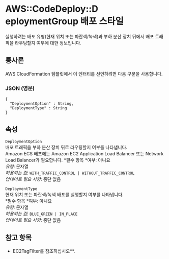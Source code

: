 # AWS::CodeDeploy::D eploymentGroup 배포 스타일

실행하려는 배포 유형(현재 위치 또는 파란색/녹색)과 부하 분산 장치 뒤에서 배포 트래픽을 라우팅할지 여부에 대한 정보입니다.

## 통사론

AWS CloudFormation 템플릿에서 이 엔터티를 선언하려면 다음 구문을 사용합니다.

### JSON (영문)

```
{
  "DeploymentOption" : String,
  "DeploymentType" : String
}
```

## 속성

`DeploymentOption`  
배포 트래픽을 부하 분산 장치 뒤로 라우팅할지 여부를 나타냅니다.  
 Amazon ECS 배포에는 Amazon EC2 Application Load Balancer 또는 Network Load Balancer가 필요합니다.
*필수 항목 *여부: 아니요  
_유형_: 문자열  
_허용되는 값_: `WITH_TRAFFIC_CONTROL | WITHOUT_TRAFFIC_CONTROL`  
_업데이트 필요 사항_: 중단 없음

`DeploymentType`  
현재 위치 또는 파란색/녹색 배포를 실행할지 여부를 나타냅니다.  
*필수 항목 *여부: 아니요  
_유형_: 문자열  
_허용되는 값_: `BLUE_GREEN | IN_PLACE`  
_업데이트 필요 사항_: 중단 없음

## 참고 항목

- EC2TagFilter를 참조하십시오\*\*.
